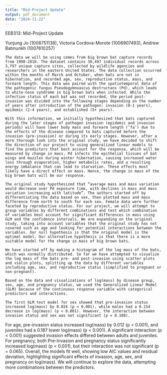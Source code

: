 ```yaml
---
title: "Mid-Project Update"
output: pdf_document
date: "2024-11-22"
---
```


EEB313: Mid-Project Update 

Yunjung Jo (1008751138), Victoria Cordova-Morote (1006907493), Andrew Batmunkh (1007610257)

	The data we will be using comes from big brown bat capture records from 1990-2010. The dataset contains 30,497 individual records across 3,797 unique capture sites, collected by wildlife agencies and researchers in the eastern United States. The data collection occurred within the months of March and October, when bats are not in hibernation, and recorded age, sex, reproductive status, mass, and forearm length. This data was paired with the spatiotemporal data of the pathogenic fungus Pseudogymnoascus destructans (Pd), which leads to white-nose syndrome in big brown bats when infected. While the infection status of each bat was not recorded, the period post-invasion was divided into the following stages depending on the number of years after introduction of the pathogen: invasion (0-1 years), epidemic (2-4 years), and established (5+ years).

	With this information, we initially hypothesized that bats captured during the later stages of pathogen invasion (epidemic and invasion periods) will have lower body mass and forearm length (‘fa’) due to the effects of the disease compared to bats captured before the invasion (pre-invasion) or during its early stages. However, after a more thorough look into the original study, we have decided to shift the direction of our project to using generalized linear models to find the predictors that best account for the response, which will be measured by change in mass. Pd infects the epithelial tissues of bat wings and muzzles during winter hibernation, causing increased water loss through evaporation, higher metabolic rates, and a resulting energy imbalance that can lead to starvation. These effects most likely have a direct effect on mass. Hence, the change in mass of the big brown bats will be our response.

	The original study hypothesized that “average mass and mass variation would decrease over Pd exposure time, with declines in mass and mass variation increasing with latitude”. The authors started off by differentiating the data based on sex, then plotted mass and mass difference from north to south for each sex. Female data were further faceted by reproductive status. For our project, we will attempt to group variables by different combinations and test which combination of variables best account for significant differences in mass using GLM and the confidence intervals. We are expanding on the original study, taking into account variables that the original study has not covered such as age and looking for potential interactions between the variables. Our null hypothesis is that the original model is the optimal model. Our alternative hypothesis is that there is a more suitable model for the change in mass of big brown bats.

	We have started off by making a histogram of the log mass of the bats, which was normally distributed. So far we have attempted to visualize the log mass of the bats pre- and post-invasion using scatter plots and violin plots, splitting up the data by different variables including age, sex, and reproductive status (simplified to pregnant or non-pregnant).

	Based on the data and visualizations of log(mass) by disease group, sex, age, and pregnancy status, we used the Generalized Linear Model (GLM) because of the continuous response variable with categorical predictors and interactions.

	The first GLM test model for sex showed that pre-invasion status increased log(mass) by 0.024 (p < 0.001), while males had a 0.154 decrease in log(mass) (p < 0.001). However, the interaction between invasion status and sex was not significant (p = 0.108).

  For age, pre-invasion status increased log(mass) by 0.012 (p < 0.001), and juveniles had a 0.187 lower log(mass) (p < 0.001). A significant interaction (p < 0.001) suggested invasion effects differed between adults and juveniles. For pregnancy, both Pre-Invasion and pregnancy status significantly increased log(mass) (p < 0.001), but their interaction was not significant (p = 0.065). Overall, the models fit well, showing low AIC values and residual deviation, highlighting significant effects of invasion, age, sex, and pregnancy on log(mass). We will continue to explore the data, attempting more combinations between the predictors.
